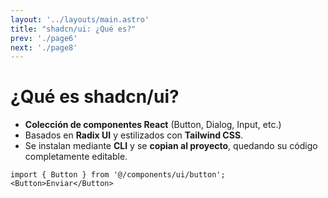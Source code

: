 ```yaml
---
layout: '../layouts/main.astro'
title: "shadcn/ui: ¿Qué es?"
prev: './page6'
next: './page8'
---
```


# ¿Qué es shadcn/ui?

- **Colección de componentes React** (Button, Dialog, Input, etc.)
- Basados en **Radix UI** y estilizados con **Tailwind CSS**.
- Se instalan mediante **CLI** y se **copian al proyecto**, quedando su código completamente editable.

```tsx
import { Button } from '@/components/ui/button';
<Button>Enviar</Button>
```